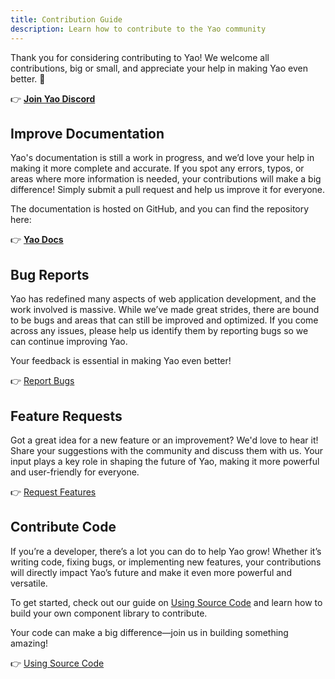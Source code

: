```yaml
---
title: Contribution Guide
description: Learn how to contribute to the Yao community
---
```


Thank you for considering contributing to Yao! We welcome all contributions, big or small, and appreciate your help in making Yao even better. 🚀

👉 **[Join Yao Discord](https://discord.com/invite/BkMR2NUsjU)**

## Improve Documentation

Yao's documentation is still a work in progress, and we’d love your help in making it more complete and accurate. If you spot any errors, typos, or areas where more information is needed, your contributions will make a big difference! Simply submit a pull request and help us improve it for everyone.

The documentation is hosted on GitHub, and you can find the repository here:

👉 **[Yao Docs](https://github.com/yaoapp/docs)**

## Bug Reports

Yao has redefined many aspects of web application development, and the work involved is massive. While we’ve made great strides, there are bound to be bugs and areas that can still be improved and optimized. If you come across any issues, please help us identify them by reporting bugs so we can continue improving Yao.

Your feedback is essential in making Yao even better!

👉 [Report Bugs](https://github.com/YaoApp/yao/issues)

## Feature Requests

Got a great idea for a new feature or an improvement? We'd love to hear it! Share your suggestions with the community and discuss them with us. Your input plays a key role in shaping the future of Yao, making it more powerful and user-friendly for everyone.

👉 [Request Features](https://discord.com/invite/BkMR2NUsjU)

## Contribute Code

If you’re a developer, there’s a lot you can do to help Yao grow! Whether it’s writing code, fixing bugs, or implementing new features, your contributions will directly impact Yao’s future and make it even more powerful and versatile.

To get started, check out our guide on [Using Source Code](../using-source-code) and learn how to build your own component library to contribute.

Your code can make a big difference—join us in building something amazing!

👉 [Using Source Code](../using-source-code)
